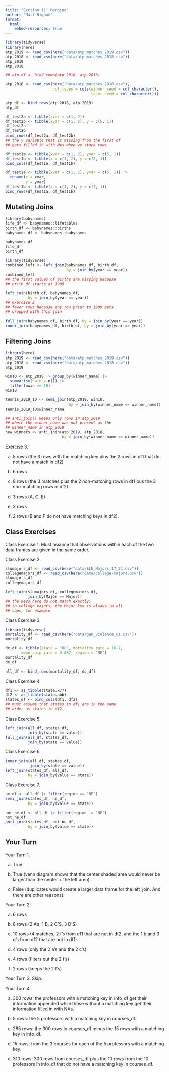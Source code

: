 ```yaml
---
title: "Section 11: Merging"
author: "Matt Higham"
format: 
  html:
    embed-resources: true
---
```


```r
library(tidyverse)
library(here)
atp_2019 <- read_csv(here("data/atp_matches_2019.csv"))
atp_2018 <- read_csv(here("data/atp_matches_2018.csv"))
atp_2019
atp_2018

## atp_df <- bind_rows(atp_2018, atp_2019)

atp_2018 <- read_csv(here("data/atp_matches_2018.csv"),
                     col_types = cols(winner_seed = col_character(),
                                      loser_seed = col_character()))

atp_df <- bind_rows(atp_2018, atp_2019)
atp_df
```

```r
df_test2a <- tibble(xvar = c(1, 2))
df_test2b <- tibble(xvar = c(1, 2), y = c(5, 1))
df_test2a
df_test2b
bind_rows(df_test2a, df_test2b)
## the y variable that is missing from the first df
## gets filled in with NAs when we stack rows
```

```r
df_test1a <- tibble(xvar = c(1, 2), yvar = c(5, 1))
df_test1b <- tibble(x = c(1, 2), y = c(5, 1))
bind_cols(df_test1a, df_test1b)
```

```r
df_test1a <- tibble(xvar = c(1, 2), yvar = c(5, 1)) |>
  rename(x = xvar, 
         y = yvar)
df_test1b <- tibble(x = c(1, 2), y = c(5, 1))
bind_rows(df_test1a, df_test1b)
```

## Mutating Joins

```r
library(babynames)
life_df <- babynames::lifetables
birth_df <- babynames::births
babynames_df <- babynames::babynames

babynames_df
life_df
birth_df
```

```r
library(tidyverse)
combined_left <- left_join(babynames_df, birth_df,
                           by = join_by(year == year))
combined_left
## the first values of births are missing because
## brith_df starts at 1909
```

```r
left_join(birth_df, babynames_df,
          by = join_by(year == year))
## exercise 2
## fewer rows because any row prior to 1909 gets
## dropped with this join

full_join(babynames_df, birth_df, by = join_by(year == year))
inner_join(babynames_df, birth_df, by = join_by(year == year))
```

## Filtering Joins

```r
library(here)
atp_2019 <- read_csv(here("data/atp_matches_2019.csv"))
atp_2018 <- read_csv(here("data/atp_matches_2018.csv"))
atp_2019
```

```r
win10 <- atp_2018 |> group_by(winner_name) |>
  summarise(nwin = n()) |> 
  filter(nwin >= 10)
win10

tennis_2019_10 <- semi_join(atp_2019, win10,
                            by = join_by(winner_name == winner_name))
tennis_2019_10$winner_name

## anti_join() keeps only rows in atp_2019
## where the winner_name was not present as the 
## winner_name in atp_2018
new_winners <- anti_join(atp_2019, atp_2018,
                         by = join_by(winner_name == winner_name)) 
```

Exercise 3.

a. 5 rows (the 3 rows with the matching key plus the 2 rows in df1 that do not have a match in df2)

b. 6 rows

c. 8 rows (the 3 matches plus the 2 non-matching rows in df1 pus the 3 non-matching rows in df2).

d. 3 rows (A, C, E)

e. 3 rows

f. 2 rows (B and F do not have matching keys in df2).

## Class Exercises

Class Exercise 1. Must assume that observations within each of the two data frames are given in the same order.

Class Exercise 2.

```r
slumajors_df <- read_csv(here("data/SLU_Majors_17_21.csv"))
collegemajors_df <- read_csv(here("data/college-majors.csv"))
slumajors_df
collegemajors_df

left_join(slumajors_df, collegemajors_df,
          join_by(Major == Major))
## the keys here do not match exactly:
## in college majors, the Major key is always in all
## caps, for example

```

Class Exercise 3.

```r
library(tidyverse)
mortality_df <- read_csv(here("data/gun_violence_us.csv"))
mortality_df

dc_df <- tibble(state = "DC", mortality_rate = 16.7,
       ownership_rate = 0.087, region = "NE")
mortality_df
dc_df

all_df <- bind_rows(mortality_df, dc_df)
```

Class Exercise 4.

```r
df1 <- as_tibble(state.x77)
df2 <- as_tibble(state.abb)
states_df <- bind_cols(df1, df2)
## must assume that states in df1 are in the same
## order as states in df2
```

Class Exercise 5.

```r
left_join(all_df, states_df,
          join_by(state == value))
full_join(all_df, states_df,
          join_by(state == value))
```

Class Exercise 6.

```r
inner_join(all_df, states_df,
           join_by(state == value))
left_join(states_df, all_df,
          by = join_by(value == state))
```

Class Exercise 7.

```r
ne_df <- all_df |> filter(region == "NE")
semi_join(states_df, ne_df,
          by = join_by(value == state))

not_ne_df <- all_df |> filter(region != "NE")
not_ne_df
anti_join(states_df, not_ne_df, 
          by = join_by(value == state))
```


## Your Turn 

Your Turn 1.

a. True

b. True (venn diagram shows that the center shaded area would never be larger than the center + the left area).

c. False (duplicates would create a larger data frame for the left_join. And there are other reasons).

Your Turn 2.

a. 6 rows 

b. 8 rows (2 A's, 1 B, 2 C'S, 3 D'S)

c. 10 rows (4 matches, 2 f's from df1 that are not in df2, and the 1 b and 3 d's from df2 that are not in df1).

d. 4 rows (only the 2 a's and the 2 c's).

e. 4 rows (filters out the 2 f's)

f. 2 rows (keeps the 2 f's)

Your Turn 3. Skip.

Your Turn 4.

a. 300 rows: the professors with a matching key in info_df get their information appended while those without a matching key get their information filled in with NAs.

b. 5 rows: the 5 professors with a matching key in courses_df.

c. 285 rows: the 300 rows in courses_df minus the 15 rows with a matching key in info_df.

d. 15 rows: from the 3 courses for each of the 5 professors with a matching key.

e. 310 rows: 300 rows from courses_df plus the 10 rows from the 10 professors in info_df that do not have a matching key in courses_df.
